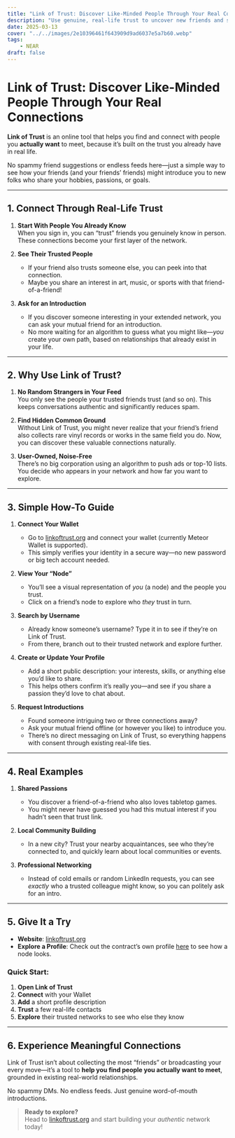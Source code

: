 ```yaml
---
title: "Link of Trust: Discover Like-Minded People Through Your Real Connections"
description: "Use genuine, real-life trust to uncover new friends and shared interests. No algorithms, no middlemen—just a direct path to meaningful connections."
date: 2025-03-13
cover: "../../images/2e10396461f643909d9ad6037e5a7b60.webp"
tags:
    - NEAR
draft: false
---
```


# Link of Trust: Discover Like-Minded People Through Your Real Connections

**Link of Trust** is an online tool that helps you find and connect with people you **actually want** to meet, because it’s built on the trust you already have in real life.  

No spammy friend suggestions or endless feeds here—just a simple way to see how your friends (and your friends’ friends) might introduce you to new folks who share your hobbies, passions, or goals.

---

## 1. Connect Through Real-Life Trust

1. **Start With People You Already Know**  
   When you sign in, you can “trust” friends you genuinely know in person. These connections become your first layer of the network.

2. **See Their Trusted People**  
   - If your friend also trusts someone else, you can peek into that connection.  
   - Maybe you share an interest in art, music, or sports with that friend-of-a-friend!

3. **Ask for an Introduction**  
   - If you discover someone interesting in your extended network, you can ask your mutual friend for an introduction.  
   - No more waiting for an algorithm to guess what you might like—*you* create your own path, based on relationships that already exist in your life.

---

## 2. Why Use Link of Trust?

1. **No Random Strangers in Your Feed**  
   You only see the people your trusted friends trust (and so on). This keeps conversations authentic and significantly reduces spam.

2. **Find Hidden Common Ground**  
   Without Link of Trust, you might never realize that your friend’s friend also collects rare vinyl records or works in the same field you do. Now, you can discover these valuable connections naturally.

3. **User-Owned, Noise-Free**  
   There’s no big corporation using an algorithm to push ads or top-10 lists. You decide who appears in your network and how far you want to explore.

---

## 3. Simple How-To Guide

1. **Connect Your Wallet**  
   - Go to [linkoftrust.org](https://linkoftrust.org) and connect your wallet (currently Meteor Wallet is supported).  
   - This simply verifies your identity in a secure way—no new password or big tech account needed.

2. **View Your “Node”**  
   - You’ll see a visual representation of *you* (a node) and the people you trust.  
   - Click on a friend’s node to explore who *they* trust in turn.

3. **Search by Username**  
   - Already know someone’s username? Type it in to see if they’re on Link of Trust.  
   - From there, branch out to their trusted network and explore further.

4. **Create or Update Your Profile**  
   - Add a short public description: your interests, skills, or anything else you’d like to share.  
   - This helps others confirm it’s really you—and see if you share a passion they’d love to chat about.

5. **Request Introductions**  
   - Found someone intriguing two or three connections away?  
   - Ask your mutual friend offline (or however you like) to introduce you.  
   - There’s no direct messaging on Link of Trust, so everything happens with consent through existing real-life ties.

---

## 4. Real Examples

1. **Shared Passions**  
   - You discover a friend-of-a-friend who also loves tabletop games.  
   - You might never have guessed you had this mutual interest if you hadn’t seen that trust link.

2. **Local Community Building**  
   - In a new city? Trust your nearby acquaintances, see who they’re connected to, and quickly learn about local communities or events.

3. **Professional Networking**  
   - Instead of cold emails or random LinkedIn requests, you can see *exactly* who a trusted colleague might know, so you can politely ask for an intro.

---

## 5. Give It a Try

- **Website**: [linkoftrust.org](https://linkoftrust.org)  
- **Explore a Profile**: Check out the contract’s own profile [here](https://mainnet.linkoftrust.org/explore?user=3fCLAFzDq66YSapCcYgeDsVogtW2m8Prey93Dv9H5Cox) to see how a node looks.

### Quick Start:
1. **Open Link of Trust**  
2. **Connect** with your Wallet  
3. **Add** a short profile description  
4. **Trust** a few real-life contacts  
5. **Explore** their trusted networks to see who else they know

---

## 6. Experience Meaningful Connections

Link of Trust isn’t about collecting the most “friends” or broadcasting your every move—it’s a tool to **help you find people you actually want to meet**, grounded in existing real-world relationships.

No spammy DMs. No endless feeds. Just genuine word-of-mouth introductions. 

> **Ready to explore?**  
> Head to [linkoftrust.org](https://linkoftrust.org) and start building your *authentic* network today!
